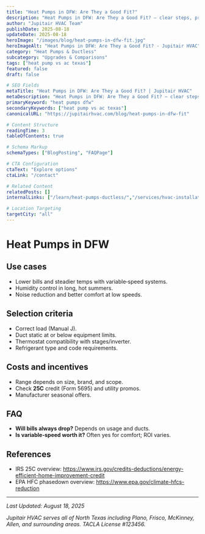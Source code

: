 ```yaml
---
title: "Heat Pumps in DFW: Are They a Good Fit?"
description: "Heat Pumps in DFW: Are They a Good Fit? — clear steps, practical detail, and when to call a pro in North Texas."
author: "Jupitair HVAC Team"
publishDate: 2025-08-18
updateDate: 2025-08-18
heroImage: "/images/blog/heat-pumps-in-dfw-fit.jpg"
heroImageAlt: "Heat Pumps in DFW: Are They a Good Fit? - Jupitair HVAC"
category: "Heat Pumps & Ductless"
subcategory: "Upgrades & Comparisons"
tags: ["heat pump vs ac texas"]
featured: false
draft: false

# SEO Fields
metaTitle: "Heat Pumps in DFW: Are They a Good Fit? | Jupitair HVAC"
metaDescription: "Heat Pumps in DFW: Are They a Good Fit? — clear steps, practical detail, and when to call a pro in North Texas."
primaryKeyword: "heat pumps dfw"
secondaryKeywords: ["heat pump vs ac texas"]
canonicalURL: "https://jupitairhvac.com/blog/heat-pumps-in-dfw-fit"

# Content Structure
readingTime: 3
tableOfContents: true

# Schema Markup
schemaTypes: ["BlogPosting", "FAQPage"]

# CTA Configuration
ctaText: "Explore options"
ctaLink: "/contact"

# Related Content
relatedPosts: []
internalLinks: ["/learn/heat-pumps-ductless/","/services/hvac-installation/"]

# Location Targeting
targetCity: "all"
---
```



# Heat Pumps in DFW



## Use cases
- Lower bills and steadier temps with variable‑speed systems.
- Humidity control in long, hot summers.
- Noise reduction and better comfort at low speeds.



<BlogCTA variant="inline" />
</div>

## Selection criteria
- Correct load (Manual J).
- Duct static at or below equipment limits.
- Thermostat compatibility with stages/inverter.
- Refrigerant type and code requirements.


## Costs and incentives
- Range depends on size, brand, and scope.
- Check **25C** credit (Form 5695) and utility promos.
- Manufacturer seasonal offers.


## FAQ
- **Will bills always drop?** Depends on usage and ducts.
- **Is variable‑speed worth it?** Often yes for comfort; ROI varies.


## References
- IRS 25C overview: https://www.irs.gov/credits-deductions/energy-efficient-home-improvement-credit
- EPA HFC phasedown overview: https://www.epa.gov/climate-hfcs-reduction

---

<BlogCTA variant="end" />

*Last Updated: August 18, 2025*

*Jupitair HVAC serves all of North Texas including Plano, Frisco, McKinney, Allen, and surrounding areas. TACLA License #123456.*
